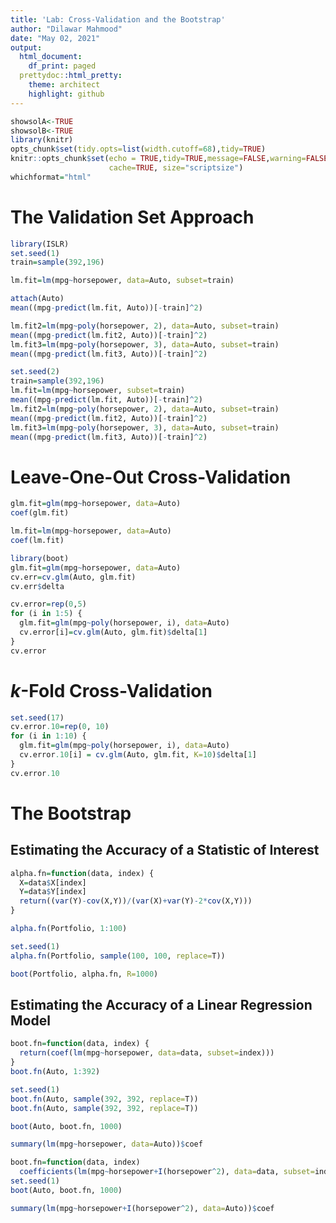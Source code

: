 ```yaml
---
title: 'Lab: Cross-Validation and the Bootstrap'
author: "Dilawar Mahmood"
date: "May 02, 2021"
output:
  html_document:
    df_print: paged
  prettydoc::html_pretty:
    theme: architect
    highlight: github
---
```


```r
showsolA<-TRUE
showsolB<-TRUE
library(knitr)
opts_chunk$set(tidy.opts=list(width.cutoff=68),tidy=TRUE)
knitr::opts_chunk$set(echo = TRUE,tidy=TRUE,message=FALSE,warning=FALSE,strip.white=TRUE,prompt=FALSE,
                      cache=TRUE, size="scriptsize")
whichformat="html"
```

# The Validation Set Approach

```r
library(ISLR)
set.seed(1)
train=sample(392,196)
```

```r
lm.fit=lm(mpg~horsepower, data=Auto, subset=train)
```

```r
attach(Auto)
mean((mpg-predict(lm.fit, Auto))[-train]^2)
```

```r
lm.fit2=lm(mpg~poly(horsepower, 2), data=Auto, subset=train)
mean((mpg-predict(lm.fit2, Auto))[-train]^2)
lm.fit3=lm(mpg~poly(horsepower, 3), data=Auto, subset=train)
mean((mpg-predict(lm.fit3, Auto))[-train]^2)
```

```r
set.seed(2)
train=sample(392,196)
lm.fit=lm(mpg~horsepower, subset=train)
mean((mpg-predict(lm.fit, Auto))[-train]^2)
lm.fit2=lm(mpg~poly(horsepower, 2), data=Auto, subset=train)
mean((mpg-predict(lm.fit2, Auto))[-train]^2)
lm.fit3=lm(mpg~poly(horsepower, 3), data=Auto, subset=train)
mean((mpg-predict(lm.fit3, Auto))[-train]^2)
```

# Leave-One-Out Cross-Validation

```r
glm.fit=glm(mpg~horsepower, data=Auto)
coef(glm.fit)
```

```r
lm.fit=lm(mpg~horsepower, data=Auto)
coef(lm.fit)
```

```r
library(boot)
glm.fit=glm(mpg~horsepower, data=Auto)
cv.err=cv.glm(Auto, glm.fit)
cv.err$delta
```

```r
cv.error=rep(0,5)
for (i in 1:5) {
  glm.fit=glm(mpg~poly(horsepower, i), data=Auto)
  cv.error[i]=cv.glm(Auto, glm.fit)$delta[1]
}
cv.error
```

# $k$-Fold Cross-Validation

```r
set.seed(17)
cv.error.10=rep(0, 10)
for (i in 1:10) {
  glm.fit=glm(mpg~poly(horsepower, i), data=Auto)
  cv.error.10[i] = cv.glm(Auto, glm.fit, K=10)$delta[1]
}
cv.error.10
```

# The Bootstrap

## Estimating the Accuracy of a Statistic of Interest

```r
alpha.fn=function(data, index) {
  X=data$X[index]
  Y=data$Y[index]
  return((var(Y)-cov(X,Y))/(var(X)+var(Y)-2*cov(X,Y)))
}
```

```r
alpha.fn(Portfolio, 1:100)
```

```r
set.seed(1)
alpha.fn(Portfolio, sample(100, 100, replace=T))
```

```r
boot(Portfolio, alpha.fn, R=1000)
```

## Estimating the Accuracy of a Linear Regression Model

```r
boot.fn=function(data, index) {
  return(coef(lm(mpg~horsepower, data=data, subset=index)))
}
boot.fn(Auto, 1:392)
```

```r
set.seed(1)
boot.fn(Auto, sample(392, 392, replace=T))
boot.fn(Auto, sample(392, 392, replace=T))
```

```r
boot(Auto, boot.fn, 1000)
```

```r
summary(lm(mpg~horsepower, data=Auto))$coef
```

```r
boot.fn=function(data, index)
  coefficients(lm(mpg~horsepower+I(horsepower^2), data=data, subset=index))
set.seed(1)
boot(Auto, boot.fn, 1000)
```

```r
summary(lm(mpg~horsepower+I(horsepower^2), data=Auto))$coef
```



























